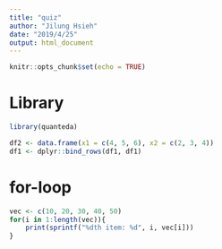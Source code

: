 ```yaml
---
title: "quiz"
author: "Jilung Hsieh"
date: "2019/4/25"
output: html_document
---
```


```r
knitr::opts_chunk$set(echo = TRUE)
```

# Library
```r
library(quanteda)
```

```r
df2 <- data.frame(x1 = c(4, 5, 6), x2 = c(2, 3, 4))
df1 <- dplyr::bind_rows(df1, df1)
```

# for-loop
```r
vec <- c(10, 20, 30, 40, 50)
for(i in 1:length(vec)){
    print(sprintf("%dth item: %d", i, vec[i]))
}
```

